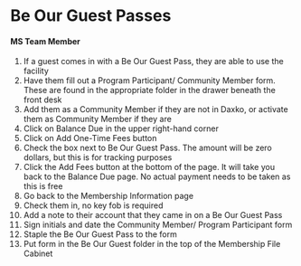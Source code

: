 # Be Our Guest Passes

#### MS Team Member

1. If a guest comes in with a Be Our Guest Pass, they are able to use the facility
2. Have them fill out a Program Participant/ Community Member form. These are found in the appropriate folder in the drawer beneath the front desk
3. Add them as a Community Member if they are not in Daxko, or activate them as Community Member if they are
4. Click on Balance Due in the upper right-hand corner
5. Click on Add One-Time Fees button
6. Check the box next to Be Our Guest Pass. The amount will be zero dollars, but this is for tracking purposes
7. Click the Add Fees button at the bottom of the page. It will take you back to the Balance Due page. No actual payment needs to be taken as this is free
8. Go back to the Membership Information page
9. Check them in, no key fob is required
10. Add a note to their account that they came in on a Be Our Guest Pass
11. Sign initials and date the Community Member/ Program Participant form
12. Staple the Be Our Guest Pass to the form
13. Put form in the Be Our Guest folder in the top of the Membership File Cabinet
